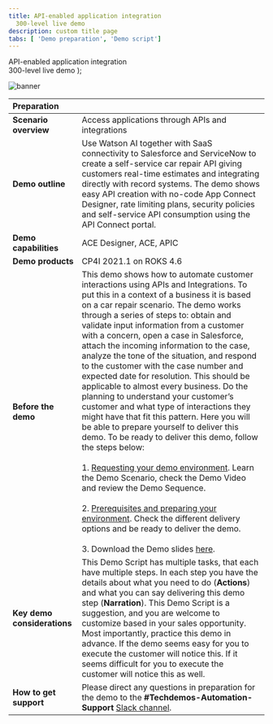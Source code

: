 ```yaml
---
title: API-enabled application integration
  300-level live demo
description: custom title page
tabs: [ 'Demo preparation', 'Demo script']
---
```


  <span>
    API-enabled application integration <br /> 300-level live demo
  </span>
);

![banner](./images/300-integration-preparation-github-banner.jpg)

<span id="place1"></span>

| Preparation| |
| :---         | :--- |
| **Scenario overview** | Access applications through APIs and integrations |
| **Demo outline** | Use Watson AI together with SaaS connectivity to Salesforce and ServiceNow to create a self-service car repair API giving customers real-time estimates and integrating directly with record systems. The demo shows easy API creation with no-code App Connect Designer, rate limiting plans, security policies and self-service API consumption using the API Connect portal. |
| **Demo capabilities** | ACE Designer, ACE, APIC |
| **Demo products** | CP4I 2021.1 on ROKS 4.6 |
| **Before the demo** | This demo shows how to automate customer interactions using APIs and Integrations. To put this in a context of a business it is based on a car repair scenario. The demo works through a series of steps to: obtain and validate input information from a customer with a concern, open a case in Salesforce, attach the incoming information to the case, analyze the tone of the situation, and respond to the customer with the case number and expected date for resolution. This should be applicable to almost every business. Do the planning to understand your customer’s customer and what type of interactions they might have that fit this pattern. Here you will be able to prepare yourself to deliver this demo. To be ready to deliver this demo, follow the steps below:<br/><br/>1. [Requesting your demo environment](https://ibm-garage-tsa.github.io/cp4i-demohub/cp4i-on-roks/). Learn the Demo Scenario, check the Demo Video and review the Demo Sequence.<br/><br/>2. [Prerequisites and preparing your environment](https://ibm-garage-tsa.github.io/cp4i-demohub/salesdemos/carrepair-new/prepare). Check the different delivery options and be ready to deliver the demo.<br/><br/>3. Download the Demo slides [here](./slides.pptx). |
| **Key demo considerations** | This Demo Script has multiple tasks, that each have multiple steps. In each step you have the details about what you need to do (**Actions**) and what you can say delivering this demo step (**Narration**). This Demo Script is a suggestion, and you are welcome to customize based in your sales opportunity. Most importantly, practice this demo in advance. If the demo seems easy for you to execute the customer will notice this. If it seems difficult for you to execute the customer will notice this as well. |
| **How to get support** | Please direct any questions in preparation for the demo to the **#Techdemos-Automation-Support** [Slack channel](https://ibm.enterprise.slack.com/app_redirect?channel=techdemos-automation-support). |
